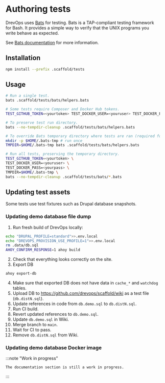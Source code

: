 # Authoring tests

DrevOps uses [Bats](https://github.com/bats-core/bats-core) for testing.
Bats is a TAP-compliant testing framework for Bash. It provides a simple way to
verify that the UNIX programs you write behave as expected.

See [Bats documentation](https://bats-core.readthedocs.io/) for more information.

## Installation

```bash
npm install --prefix .scaffold/tests
```

## Usage

```bash
# Run a single test.
bats .scaffold/tests/bats/helpers.bats

# Some tests require Composer and Docker Hub tokens.
TEST_GITHUB_TOKEN=<yourtoken> TEST_DOCKER_USER=<youruser> TEST_DOCKER_PASS=<yourpass> bats .scaffold/tests/bats/workflow.smoke.bats

# To preserve test run directory.
bats --no-tempdir-cleanup .scaffold/tests/bats/helpers.bats

# To override Bats temporary directory where tests are ran (required for Docker tests).
mkdir -p $HOME/.bats-tmp # run once
TMPDIR=$HOME/.bats-tmp bats .scaffold/tests/bats/helpers.bats

# Run all tests, preserving the temporary directory.
TEST_GITHUB_TOKEN=<yourtoken> \
TEST_DOCKER_USER=<youruser> \
TEST_DOCKER_PASS=<yourpass> \
TMPDIR=$HOME/.bats-tmp \
bats --no-tempdir-cleanup .scaffold/tests/bats/*.bats
```

## Updating test assets

Some tests use test fixtures such as Drupal database snapshots.

### Updating demo database file dump

1. Run fresh build of DrevOps locally:
```bash
echo "DRUPAL_PROFILE=standard">>.env.local
echo "DREVOPS_PROVISION_USE_PROFILE=1">>.env.local
rm .data/db.sql
AHOY_CONFIRM_RESPONSE=1 ahoy build
```
2. Check that everything looks correctly on the site.
3. Export DB
```bash
ahoy export-db
```
4. Make sure that exported DB does not have data in `cache_*` and `watchdog` tables.
5. Upload DB to https://github.com/drevops/scaffold/wiki as a test file (`db.distN.sql`).
6. Update references in code from `db.demo.sql` to `db.distN.sql`.
7. Run CI build.
8. Revert updated references to `db.demo.sql`.
9. Update `db.demo.sql` in Wiki.
10. Merge branch to `main`.
11. Wait for CI to pass.
12. Remove `db.distN.sql` from Wiki.

### Updating demo database Docker image

:::note "Work in progress"

    The documentation section is still a work in progress.

:::
